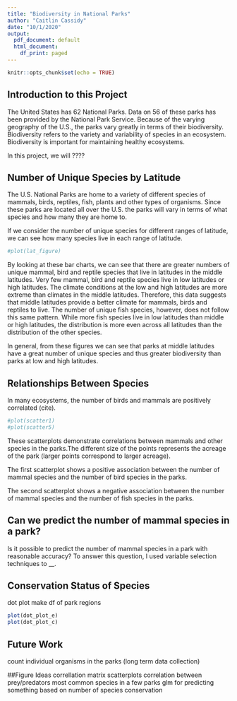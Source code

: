 ```yaml
---
title: "Biodiversity in National Parks"
author: "Caitlin Cassidy"
date: "10/1/2020"
output:
  pdf_document: default
  html_document:
    df_print: paged
---
```


```r
knitr::opts_chunk$set(echo = TRUE)
```


## Introduction to this Project
The United States has 62 National Parks. Data on 56 of these parks has been provided by the National Park Service. Because of the varying geography of the U.S., the parks vary greatly in terms of their biodiversity. Biodiversity refers to the variety and variability of species in an ecosystem. Biodiversity is important for maintaining healthy ecosystems.

In this project, we will ????

## Number of Unique Species by Latitude 
The U.S. National Parks are home to a variety of different species of mammals, birds, reptiles, fish, plants and other types of organisms. Since these parks are located all over the U.S. the parks will vary in terms of what species and how many they are home to. 

If we consider the number of unique species for different ranges of latitude, we can see how many species live in each range of latitude.
```r
#plot(lat_figure)
```
By looking at these bar charts, we can see that there are greater numbers of unique mammal, bird and reptile species that live in latitudes in the middle latitudes. Very few mammal, bird and reptile species live in low latitudes or high latitudes. The climate conditions at the low and high latitudes are more extreme than climates in the middle latitudes. Therefore, this data suggests that middle latitudes provide a better climate for mammals, birds and reptiles to live.
The number of unique fish species, however, does not follow this same pattern. While more fish species live in low latitudes than middle or high latitudes, the distribution is more even across all latitudes than the distribution of the other species.

In general, from these figures we can see that parks at middle latitudes have a great number of unique species and thus greater biodiversity than parks at low and high latitudes.


## Relationships Between Species
In many ecosystems, the number of birds and mammals are positively correlated (cite).

```r
#plot(scatter1)
#plot(scatter5)
```
These scatterplots demonstrate correlations between mammals and other species in the parks.The different size of the points represents the acreage of the park (larger points correspond to larger acreage). 

The first scatterplot shows a positive association between the number of mammal species and the number of bird species in the parks. 

The second scatterplot shows a negative association between the number of mammal species and the number of fish species in the parks.

## Can we predict the number of mammal species in a park?
Is it possible to predict the number of mammal species in a park with reasonable accuracy?
To answer this question, I used variable selection techniques to __. 

## Conservation Status of Species
dot plot
make df of park regions 
```r
plot(dot_plot_e)
plot(dot_plot_c)
```


## Future Work
count individual organisms in the parks (long term data collection)

##Figure Ideas
correllation matrix
scatterplots
correlation between prey/predators
most common species in a few parks
glm for predicting something based on number of species
conservation
